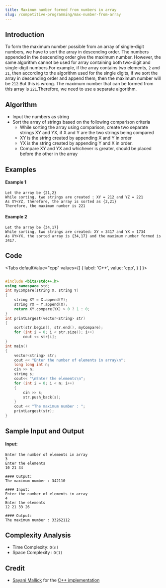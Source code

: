 ```yaml
---
title: Maximum number formed from numbers in array
slug: /competitive-programming/max-number-from-array
---
```


## Introduction

To form the maximum number possible from an array of single-digit numbers, we have to sort the array in descending order. The numbers appended in the descending order give the maximum number. However, the same algorithm cannot be used for array containing both two-digit and single-digit numbers.For example, if the array contains two elements, `2` and `21`, then according to the algorithm used for the single digits, if we sort the array in descending order and append them, then the maximum number will be `212`.But this is wrong. The maximum number that can be formed from this array is `221`.Therefore, we need to use a separate algorithm.

## Algorithm

- Input the numbers as string
- Sort the array of strings based on the following comparison criteria
    * While sorting the array using comparison, create two separate strings XY and YX, if X and Y are the two strings being compared
    * XY is the string created by appending X and Y in order
    * YX is the string created by appending Y and X in order.
    * Compare XY and YX and whichever is greater, should be placed before the other in the array

## Examples

#### Example 1

```
Let the array be {21,2}
While sorting, two strings are created : XY = 212 and YZ = 221
As XY<YZ, therefore, the array is sorted as {2,21}
Therefore, the maximum number is 221
```

#### Example 2

```
Let the array be {34,17}
While sorting, two strings are created: XY = 3417 and YX = 1734
As XY>YX, the sorted array is {34,17} and the maximum number formed is 3417.
```

## Code


<Tabs
  defaultValue="cpp"
  values={[
    { label: 'C++', value: 'cpp', }
  ]
}>

<TabItem value="cpp">

```cpp

#include <bits/stdc++.h>
using namespace std;
int myCompare(string X, string Y)
{
    string XY = X.append(Y);
    string YX = Y.append(X);
    return XY.compare(YX) > 0 ? 1 : 0;
}
int printLargest(vector<string> str)
{
    sort(str.begin(), str.end(), myCompare);
    for (int i = 0; i < str.size(); i++)
        cout << str[i];
}
int main()
{
    vector<string> str;
    cout << "Enter the number of elements in array\n";
    long long int n;
    cin >> n;
    string s;
    cout<< "\nEnter the elements\n";
    for (int i = 0; i < n; i++)
    {
        cin >> s;
        str.push_back(s);
    }
    cout << "The maximum number : "; 
    printLargest(str);
}

```
</TabItem>
</Tabs>

## Sample Input and Output

#### Input:
```
Enter the number of elements in array
3
Enter the elements
10 21 34

#### Output:
The maximum number : 342110
```

```
#### Input:
Enter the number of elements in array
4
Enter the elements
12 21 33 26

#### Output:
The maximum number : 33262112
```

## Complexity Analysis

* Time Complexity: `O(n)`
* Space Complexity : `O(1)`

## Credit

* [Sayani Mallick](https://github.com/SAY-droid427/) for the [C++ implementation](https://github.com/TesseractCoding/NeoAlgo/blob/master/C-Plus-Plus/cp/maxNumber.cpp)
